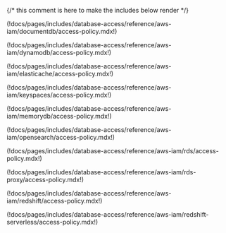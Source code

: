 {/* this comment is here to make the includes below render */}

<Tabs dropdownView dropdownCaption="Database Type">
<TabItem label="DocumentDB">

(!docs/pages/includes/database-access/reference/aws-iam/documentdb/access-policy.mdx!)

</TabItem>
<TabItem label="DynamoDB">

(!docs/pages/includes/database-access/reference/aws-iam/dynamodb/access-policy.mdx!)

</TabItem>
<TabItem label="ElastiCache Redis">

(!docs/pages/includes/database-access/reference/aws-iam/elasticache/access-policy.mdx!)

</TabItem>
<TabItem label="Keyspaces">

(!docs/pages/includes/database-access/reference/aws-iam/keyspaces/access-policy.mdx!)

</TabItem>
<TabItem label="MemoryDB">

(!docs/pages/includes/database-access/reference/aws-iam/memorydb/access-policy.mdx!)

</TabItem>
<TabItem label="Opensearch">

(!docs/pages/includes/database-access/reference/aws-iam/opensearch/access-policy.mdx!)

</TabItem>
<TabItem label="RDS">

(!docs/pages/includes/database-access/reference/aws-iam/rds/access-policy.mdx!)

</TabItem>
<TabItem label="RDS Proxy">

(!docs/pages/includes/database-access/reference/aws-iam/rds-proxy/access-policy.mdx!)

</TabItem>
<TabItem label="Redshift">

(!docs/pages/includes/database-access/reference/aws-iam/redshift/access-policy.mdx!)

</TabItem>
<TabItem label="Redshift Serverless">

(!docs/pages/includes/database-access/reference/aws-iam/redshift-serverless/access-policy.mdx!)

</TabItem>
</Tabs>

